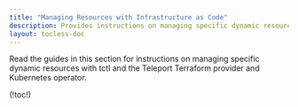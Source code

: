 ```yaml
---
title: "Managing Resources with Infrastructure as Code"
description: Provides instructions on managing specific dynamic resources with tctl and the Teleport Terraform provider and Kubernetes operator.
layout: tocless-doc
---
```


Read the guides in this section for instructions on managing specific dynamic
resources with tctl and the Teleport Terraform provider and Kubernetes operator.

(!toc!)
